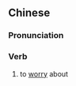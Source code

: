 {{also|操虑}}
==Chinese==
{{zh-forms|s=操虑}}

===Pronunciation===
{{zh-pron
|m=cāolǜ
|cat=v
}}

===Verb===
{{zh-verb}}

# to [[worry]] about
#: {{zh-x|身為{wéi} 一個 總經理，需要 他 操慮 的 事情 太 多 了。|''As a general manager, he has too many things to '''worry about'''.''}}